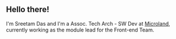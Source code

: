 ## Hello there!

I'm Sreetam Das and I'm a Assoc. Tech Arch - SW Dev at [Microland](), currently working as the module lead for the Front-end Team.
